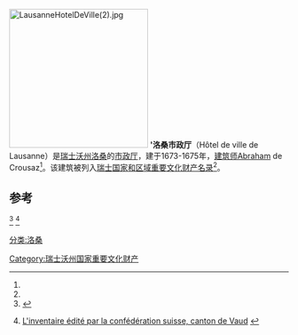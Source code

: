 [[File:LausanneHotelDeVille(2).jpg|250px]]
''''洛桑市政厅'''（Hôtel de ville de Lausanne）是[[瑞士|瑞士]][[沃州|沃州]][[洛桑|洛桑]]的[[市政厅|市政厅]]，建于1673-1675年，[[建筑师|建筑师]]Abraham de Crousaz<ref name=latlon/>。该建筑被列入[[瑞士国家和区域重要文化财产名录|瑞士国家和区域重要文化财产名录]]<ref name=kgs/>。

== 参考 ==
<references>
<ref name=latlon>{{lien web|url=http://www.latlon-europe.com/lausanne/fr/monument_histoire_T08.htm#3|title=L'Hôtel de ville de Lausanne|site=latlon-europe.com|accessdate=7 août 2012|archive-date=2020-06-14|archive-url=https://web.archive.org/web/20200614075831/https://www.latlon-europe.com/lausanne/fr/monument_histoire_T08.htm#3|dead-url=no}}</ref>
<ref name=kgs>{{pdf}} [http://www.bevoelkerungsschutz.admin.ch/internet/bs/fr/home/themen/kgs/kgs_inventar/a-objekte.parsys.000107.DownloadFile.tmp/vd.pdf L'inventaire édité par la confédération suisse, canton de Vaud] {{webarchive|url=https://web.archive.org/web/20131029202321/http://www.bevoelkerungsschutz.admin.ch/internet/bs/fr/home/themen/kgs/kgs_inventar/a-objekte.parsys.000107.DownloadFile.tmp/vd.pdf |date=2013-10-29 }}</ref>
</references>
[[分类:洛桑|分类:洛桑]]
[[Category:瑞士沃州国家重要文化财产|Category:瑞士沃州国家重要文化财产]]